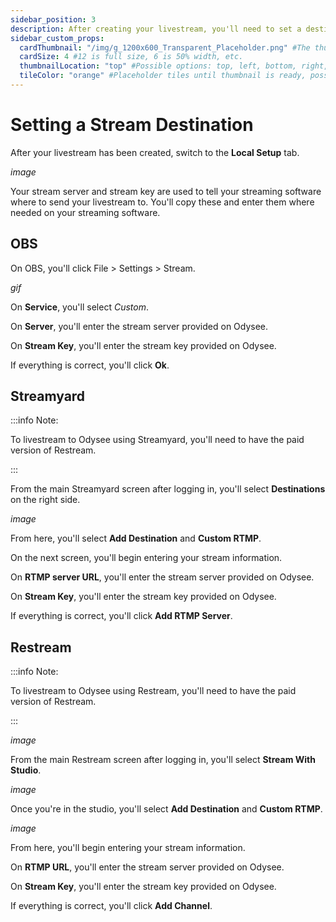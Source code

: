 ---
sidebar_position: 3
description: After creating your livestream, you'll need to set a destination.
sidebar_custom_props:
  cardThumbnail: "/img/g_1200x600_Transparent_Placeholder.png" #The thumbnail on the category card.
  cardSize: 4 #12 is full size, 6 is 50% width, etc.
  thumbnailLocation: "top" #Possible options: top, left, bottom, right, none
  tileColor: "orange" #Placeholder tiles until thumbnail is ready, possible options: blue, cream, darkpurple, lightpurple, mauve, orange, pink, none
---

# Setting a Stream Destination

After your livestream has been created, switch to the **Local Setup** tab.

*image*

Your stream server and stream key are used to tell your streaming software where to send your livestream to. You'll copy these and enter them where needed on your streaming software.

## OBS

On OBS, you'll click File > Settings > Stream.

*gif*

On **Service**, you'll select *Custom*.

On **Server**, you'll enter the stream server provided on Odysee.

On **Stream Key**, you'll enter the stream key provided on Odysee.

If everything is correct, you'll click **Ok**.

## Streamyard

:::info Note:

To livestream to Odysee using Streamyard, you'll need to have the paid version of Restream.

:::

From the main Streamyard screen after logging in, you'll select **Destinations** on the right side.

*image*

From here, you'll select **Add Destination** and **Custom RTMP**.

On the next screen, you'll begin entering your stream information.

On **RTMP server URL**, you'll enter the stream server provided on Odysee.

On **Stream Key**, you'll enter the stream key provided on Odysee.

If everything is correct, you'll click **Add RTMP Server**.


## Restream

:::info Note:

To livestream to Odysee using Restream, you'll need to have the paid version of Restream.

:::

*image*

From the main Restream screen after logging in, you'll select **Stream With Studio**.

*image*

Once you're in the studio, you'll select **Add Destination** and **Custom RTMP**.

*image*

From here, you'll begin entering your stream information.

On **RTMP URL**, you'll enter the stream server provided on Odysee.

On **Stream Key**, you'll enter the stream key provided on Odysee.

If everything is correct, you'll click **Add Channel**.
